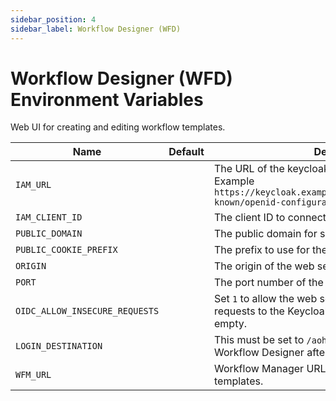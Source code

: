 ```yaml
---
sidebar_position: 4
sidebar_label: Workflow Designer (WFD)
---
```

# Workflow Designer (WFD) Environment Variables

Web UI for creating and editing workflow templates.

| Name                           | Default | Description                                                                                                                             |
|--------------------------------|---------|-----------------------------------------------------------------------------------------------------------------------------------------|
| `IAM_URL`                      |         | The URL of the keycloak OIDC discovery endpoint. Example `https://keycloak.example.com/realms/myrealm/.well-known/openid-configuration` |
| `IAM_CLIENT_ID`                |         | The client ID to connect to Keycloak.                                                                                                   |
| `PUBLIC_DOMAIN`                |         | The public domain for setting the cookie.                                                                                               |
| `PUBLIC_COOKIE_PREFIX`         |         | The prefix to use for the cookie name.                                                                                                  |
| `ORIGIN`                       |         | The origin of the web server.                                                                                                           |
| `PORT`                         |         | The port number of the web server.                                                                                                      |
| `OIDC_ALLOW_INSECURE_REQUESTS` |         | Set `1` to allow the web server to make insecure requests to the Keycloak server. Otherwise, leave it empty.                            |
| `LOGIN_DESTINATION`            |         | This must be set to `/aoh/wfd` to redirect the user to Workflow Designer after login.                                                   |
| `WFM_URL`                      |         | Workflow Manager URL for save and load workflow templates.                                                                              |
